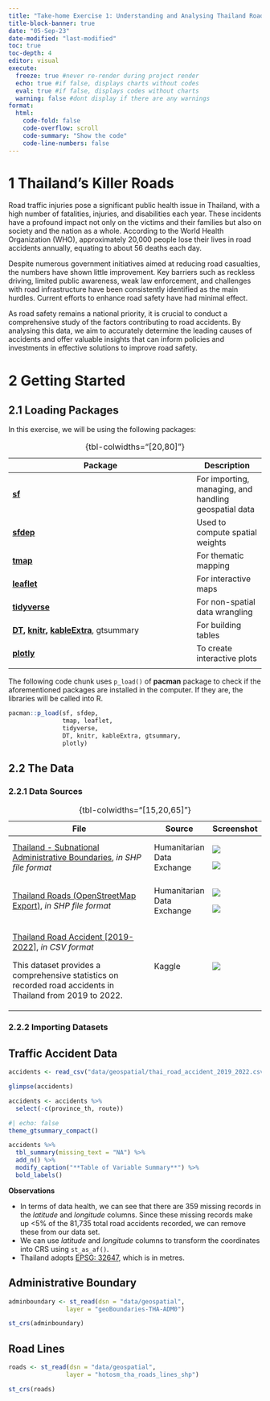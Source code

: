 ```yaml
---
title: "Take-home Exercise 1: Understanding and Analysing Thailand Road Accident Data"
title-block-banner: true
date: "05-Sep-23"
date-modified: "last-modified"
toc: true
toc-depth: 4
editor: visual
execute: 
  freeze: true #never re-render during project render
  echo: true #if false, displays charts without codes
  eval: true #if false, displays codes without charts
  warning: false #dont display if there are any warnings
format: 
  html:
    code-fold: false
    code-overflow: scroll
    code-summary: "Show the code"
    code-line-numbers: false
---
```


# 1 Thailand's Killer Roads

Road traffic injuries pose a significant public health issue in Thailand, with a high number of fatalities, injuries, and disabilities each year. These incidents have a profound impact not only on the victims and their families but also on society and the nation as a whole. According to the World Health Organization (WHO), approximately 20,000 people lose their lives in road accidents annually, equating to about 56 deaths each day.

Despite numerous government initiatives aimed at reducing road casualties, the numbers have shown little improvement. Key barriers such as reckless driving, limited public awareness, weak law enforcement, and challenges with road infrastructure have been consistently identified as the main hurdles. Current efforts to enhance road safety have had minimal effect.

As road safety remains a national priority, it is crucial to conduct a comprehensive study of the factors contributing to road accidents. By analysing this data, we aim to accurately determine the leading causes of accidents and offer valuable insights that can inform policies and investments in effective solutions to improve road safety.

# 2 Getting Started

## 2.1 Loading Packages

In this exercise, we will be using the following packages:

+--------------------------------------------------------------------------------------------------------------------------------------------------+-------------------------------------------------------+
| Package                                                                                                                                          | Description                                           |
+==================================================================================================================================================+=======================================================+
| [**sf**](https://r-spatial.github.io/sf/)                                                                                                        | For importing, managing, and handling geospatial data |
+--------------------------------------------------------------------------------------------------------------------------------------------------+-------------------------------------------------------+
| [**sfdep**](https://sfdep.josiahparry.com/)                                                                                                      | Used to compute spatial weights                       |
+--------------------------------------------------------------------------------------------------------------------------------------------------+-------------------------------------------------------+
| [**tmap**](https://cran.r-project.org/web/packages/tmap/vignettes/tmap-getstarted.html)                                                          | For thematic mapping                                  |
+--------------------------------------------------------------------------------------------------------------------------------------------------+-------------------------------------------------------+
| [**leaflet**](https://rstudio.github.io/leaflet/)                                                                                                | For interactive maps                                  |
+--------------------------------------------------------------------------------------------------------------------------------------------------+-------------------------------------------------------+
| [**tidyverse**](https://www.tidyverse.org/)                                                                                                      | For non-spatial data wrangling                        |
+--------------------------------------------------------------------------------------------------------------------------------------------------+-------------------------------------------------------+
| [**DT**](https://rstudio.github.io/DT/)**, [knitr](https://yihui.org/knitr/), [kableExtra](https://haozhu233.github.io/kableExtra/)**, gtsummary | For building tables                                   |
+--------------------------------------------------------------------------------------------------------------------------------------------------+-------------------------------------------------------+
| [**plotly**](https://github.com/plotly/plotly.py)                                                                                                | To create interactive plots                           |
+--------------------------------------------------------------------------------------------------------------------------------------------------+-------------------------------------------------------+
|                                                                                                                                                  |                                                       |
+--------------------------------------------------------------------------------------------------------------------------------------------------+-------------------------------------------------------+

: {tbl-colwidths="\[20,80\]"}

The following code chunk uses `p_load()` of **pacman** package to check if the aforementioned packages are installed in the computer. If they are, the libraries will be called into R.

```r
pacman::p_load(sf, sfdep,
               tmap, leaflet,
               tidyverse,
               DT, knitr, kableExtra, gtsummary,
               plotly)
```

## 2.2 The Data

### 2.2.1 Data Sources

+--------------------------------------------------------------------------------------------------------------------------------------------------------+----------------------------+----------------------------------+
| File                                                                                                                                                   | Source                     | Screenshot                       |
+========================================================================================================================================================+============================+==================================+
| [Thailand - Subnational Administrative Boundaries](https://data.humdata.org/dataset/geoboundaries-admin-boundaries-for-thailand), *in SHP file format* | Humanitarian Data Exchange | ![](images/adminboundaries.PNG)  |
|                                                                                                                                                        |                            |                                  |
|                                                                                                                                                        |                            | ![](images/adminboundaries2.PNG) |
+--------------------------------------------------------------------------------------------------------------------------------------------------------+----------------------------+----------------------------------+
| [Thailand Roads (OpenStreetMap Export)](https://data.humdata.org/dataset/hotosm_tha_roads), *in SHP file format*                                       | Humanitarian Data Exchange | ![](images/roads.PNG)            |
|                                                                                                                                                        |                            |                                  |
|                                                                                                                                                        |                            | ![](images/roads2.PNG)           |
+--------------------------------------------------------------------------------------------------------------------------------------------------------+----------------------------+----------------------------------+
| [Thailand Road Accident \[2019-2022\]](https://www.kaggle.com/datasets/thaweewatboy/thailand-road-accident-2019-2022), *in CSV format*                 | Kaggle                     | ![](images/roadacc.PNG)          |
|                                                                                                                                                        |                            |                                  |
| This dataset provides a comprehensive statistics on recorded road accidents in Thailand from 2019 to 2022.                                             |                            |                                  |
+--------------------------------------------------------------------------------------------------------------------------------------------------------+----------------------------+----------------------------------+

: {tbl-colwidths="\[15,20,65\]"}

### 2.2.2 Importing Datasets

::: panel-tabset
## Traffic Accident Data

```r
accidents <- read_csv("data/geospatial/thai_road_accident_2019_2022.csv")
```

```r
glimpse(accidents)
```

```r
accidents <- accidents %>% 
  select(-c(province_th, route))
```


```r
#| echo: false
theme_gtsummary_compact()

accidents %>% 
  tbl_summary(missing_text = "NA") %>% 
  add_n() %>% 
  modify_caption("**Table of Variable Summary**") %>%
  bold_labels()
```

::: {.lightbox .light data-latex="light"}
**Observations**

-   In terms of data health, we can see that there are 359 missing records in the *latitude* and *longitude* columns. Since these missing records make up <5% of the 81,735 total road accidents recorded, we can remove these from our data set.
-   We can use *latitude* and *longitude* columns to transform the coordinates into CRS using `st_as_af()`. 
-   Thailand adopts [EPSG: 32647](https://epsg.io/32647), which is in metres.

:::


## Administrative Boundary

```r
adminboundary <- st_read(dsn = "data/geospatial", 
                layer = "geoBoundaries-THA-ADM0")
```

```r
st_crs(adminboundary)
```



## Road Lines

```r
roads <- st_read(dsn = "data/geospatial", 
                layer = "hotosm_tha_roads_lines_shp")
```
```r
st_crs(roads)
```


:::
